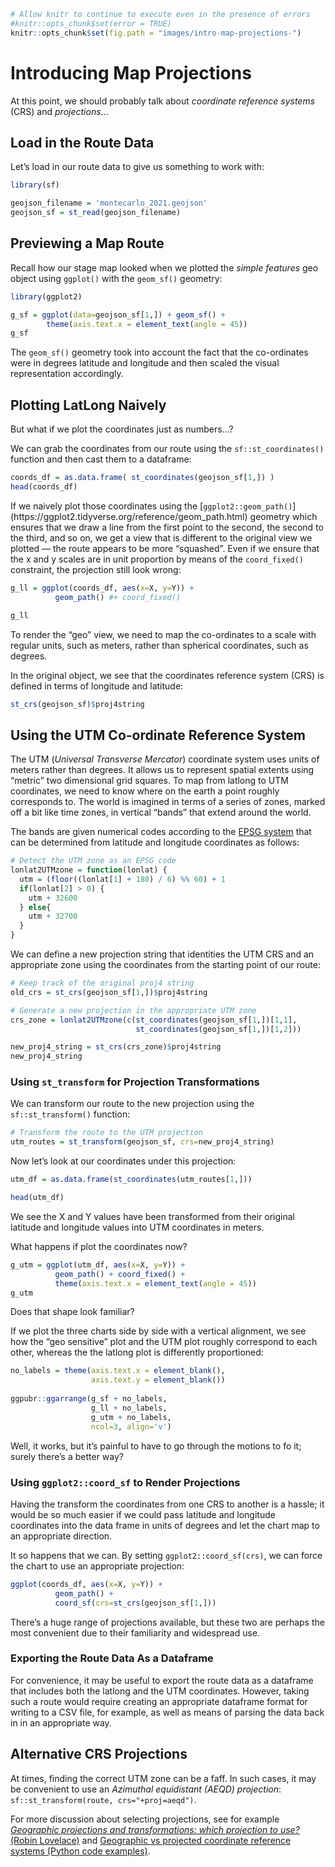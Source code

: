 ```r
# Allow knitr to continue to execute even in the presence of errors
#knitr::opts_chunk$set(error = TRUE)
knitr::opts_chunk$set(fig.path = "images/intro-map-projections-")
```
# Introducing Map Projections

At this point, we should probably talk about *coordinate reference systems* (CRS) and  *projections*...

## Load in the Route Data 

Let's load in our route data to give us something to work with:

```r
library(sf)

geojson_filename = 'montecarlo_2021.geojson'
geojson_sf = st_read(geojson_filename)
```

## Previewing a Map Route

Recall how our stage map looked when we plotted the *simple features* geo object using `ggplot()` with the `geom_sf()` geometry:

```r
library(ggplot2)

g_sf = ggplot(data=geojson_sf[1,]) + geom_sf() +
        theme(axis.text.x = element_text(angle = 45))
g_sf
```

The `geom_sf()` geometry took into account the fact that the co-ordinates were in degrees latitude and longitude and then scaled the visual representation accordingly.

## Plotting LatLong Naively

But what if we plot the coordinates just as numbers...?

We can grab the coordinates from our route using the `sf::st_coordinates()` function and then cast them to a dataframe:

```r
coords_df = as.data.frame( st_coordinates(geojson_sf[1,]) )
head(coords_df)
```

If we naively plot those coordinates using the [`ggplot2::geom_path()`] (https://ggplot2.tidyverse.org/reference/geom_path.html) geometry which ensures that we draw a line from the first point to the second, the second to the third, and so on, we get a view that is different to the original view we plotted — the route appears to be more "squashed". Even if we ensure that the x and y scales are in unit proportion by means of the `coord_fixed()` constraint, the projection still look wrong:

```r
g_ll = ggplot(coords_df, aes(x=X, y=Y)) +
          geom_path() #+ coord_fixed()

g_ll
```

To render the "geo" view, we need to map the co-ordinates to a scale with regular units, such as meters, rather than spherical coordinates, such as degrees.

In the original object, we see that the coordinates reference system (CRS) is defined in terms of longitude and latitude:

```r
st_crs(geojson_sf)$proj4string
```

## Using the UTM Co-ordinate Reference System

The UTM (*Universal Transverse Mercator*) coordinate system uses units of meters rather than degrees. It allows us to represent spatial extents using  "metric" two dimensional grid squares. To map from latlong to UTM coordinates, we need to know where on the earth a point roughly corresponds to. The world is imagined in terms of a series of zones, marked off a bit like time zones, in vertical "bands" that extend around the world.

The bands are given numerical codes according to the [EPSG system](http://epsg.io/) that can be determined from latitude and longitude coordinates as follows:

```r
# Detect the UTM zone as an EPSG code
lonlat2UTMzone = function(lonlat) {
  utm = (floor((lonlat[1] + 180) / 6) %% 60) + 1
  if(lonlat[2] > 0) {
    utm + 32600
  } else{
    utm + 32700
  }
}
```

We can define a new projection string that identities the UTM CRS and an appropriate zone using the coordinates from the starting point of our route:

```r
# Keep track of the original proj4 string
old_crs = st_crs(geojson_sf[1,])$proj4string

# Generate a new projection in the appropriate UTM zone
crs_zone = lonlat2UTMzone(c(st_coordinates(geojson_sf[1,])[1,1],
                            st_coordinates(geojson_sf[1,])[1,2]))

new_proj4_string = st_crs(crs_zone)$proj4string
new_proj4_string
```


### Using `st_transform` for Projection Transformations

We can transform our route to the new projection using the `sf::st_transform()` function:

```r
# Transform the route to the UTM projection
utm_routes = st_transform(geojson_sf, crs=new_proj4_string)
```

Now let's look at our coordinates under this projection:

```r
utm_df = as.data.frame(st_coordinates(utm_routes[1,]))

head(utm_df)
```
We see the X and Y values have been transformed from their original latitude and longitude values into UTM coordinates in meters.

What happens if plot the coordinates now?

```r
g_utm = ggplot(utm_df, aes(x=X, y=Y)) + 
          geom_path() + coord_fixed() +
          theme(axis.text.x = element_text(angle = 45))
g_utm
```

Does that shape look familiar?

If we plot the three charts side by side with a vertical alignment, we see how the "geo sensitive" plot and the UTM plot roughly correspond to each other, whereas the the latlong plot is differently proportioned:

```r
no_labels = theme(axis.text.x = element_blank(),
                  axis.text.y = element_blank())
                    
ggpubr::ggarrange(g_sf + no_labels,
                  g_ll + no_labels,
                  g_utm + no_labels,
                  ncol=3, align='v')
```

Well, it works, but it's painful to have to go through the motions to fo it; surely there's a better way?

### Using `ggplot2::coord_sf` to Render Projections

Having the transform the coordinates from one CRS to another is a hassle; it would be so much easier if we could pass latitude and longitude coordinates into the data frame in units of degrees and let the chart map to an appropriate direction.

It so happens that we can. By setting `ggplot2::coord_sf(crs)`, we can force the chart to use an appropriate projection:

```r
ggplot(coords_df, aes(x=X, y=Y)) +
          geom_path() +
          coord_sf(crs=st_crs(geojson_sf[1,]))
```

There's a huge range of projections available, but these two are perhaps the most convenient due to their familiarity and widespread use.


### Exporting the Route Data As a Dataframe

For convenience, it may be useful to export the route data as a dataframe that includes both the latlong and the UTM coordinates. However, taking such a route would require creating an appropriate dataframe format for writing to a CSV file, for example, as well as means of parsing the data back in in an appropriate way.

## Alternative CRS Projections

At times, finding the correct UTM zone can be a faff. In such cases, it may be convenient to use an *Azimuthal equidistant (AEQD) projection*: `sf::st_transform(route, crs="+proj=aeqd")`.

For more discussion about selecting projections, see for example [*Geographic projections and transformations: which projection to use?* (Robin Lovelace)](https://geocompr.github.io/post/2019/crs-projections-transformations/#which-projection-to-use) and [Geographic vs projected coordinate reference systems (Python code examples)](https://www.earthdatascience.org/courses/use-data-open-source-python/intro-vector-data-python/spatial-data-vector-shapefiles/geographic-vs-projected-coordinate-reference-systems-python/).
